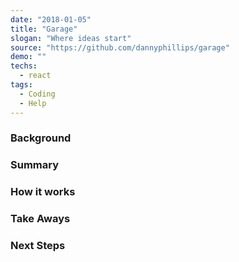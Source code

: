 ---
date: "2018-01-05"
title: "Garage"
slogan: "Where ideas start"
source: "https://github.com/dannyphillips/garage"
demo: ""
techs:
  - react
tags:
  - Coding
  - Help
---

### Background

### Summary

### How it works

### Take Aways

### Next Steps
